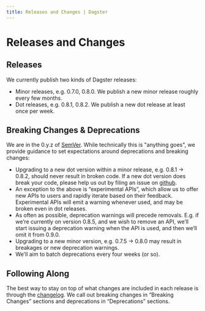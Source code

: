 ```yaml
---
title: Releases and Changes | Dagster
---
```


# Releases and Changes

## Releases

We currently publish two kinds of Dagster releases:

- Minor releases, e.g. 0.7.0, 0.8.0. We publish a new minor release roughly every few months.
- Dot releases, e.g. 0.8.1, 0.8.2. We publish a new dot release at least once per week.

## Breaking Changes & Deprecations

We are in the 0.y.z of [SemVer](https://semver.org/). While technically this is "anything goes", we provide guidance to set expectations around deprecations and breaking changes:

- Upgrading to a new dot version within a minor release, e.g. 0.8.1 → 0.8.2, should never result in broken code. If a new dot version does break your code, please help us out by filing an issue on [github](https://github.com/dagster-io/dagster/issues).
- An exception to the above is “experimental APIs”, which allow us to offer new APIs to users and rapidly iterate based on their feedback. Experimental APIs will emit a warning whenever used, and may be broken even in dot releases.
- As often as possible, deprecation warnings will precede removals. E.g. if we’re currently on version 0.8.5, and we wish to remove an API, we’ll start issuing a deprecation warning when the API is used, and then we’ll omit it from 0.9.0.
- Upgrading to a new minor version, e.g. 0.7.5 → 0.8.0 may result in breakages or new deprecation warnings.
- We'll aim to batch deprecations every four weeks (or so).

## Following Along

The best way to stay on top of what changes are included in each release is through the [changelog](https://github.com/dagster-io/dagster/blob/master/CHANGES.md). We call out breaking changes in “Breaking Changes” sections and deprecations in “Deprecations” sections.
